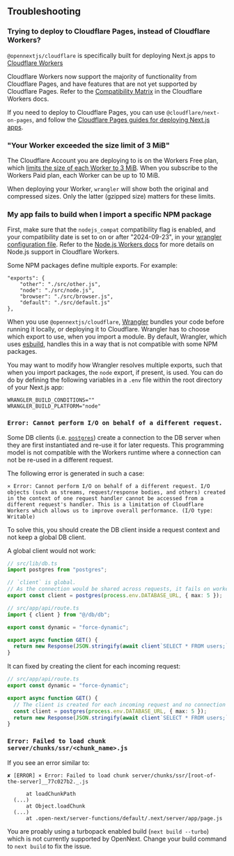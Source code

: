 
## Troubleshooting

### Trying to deploy to Cloudflare Pages, instead of Cloudflare Workers?

`@opennextjs/cloudflare` is specifically built for deploying Next.js apps to [Cloudflare Workers](https://developers.cloudflare.com/workers/)

Cloudflare Workers now support the majority of functionality from Cloudflare Pages, and have features that are not yet supported by Cloudflare Pages. Refer to the [Compatibility Matrix](https://developers.cloudflare.com/workers/static-assets/compatibility-matrix/) in the Cloudflare Workers docs.

If you need to deploy to Cloudflare Pages, you can use `@cloudflare/next-on-pages`, and follow the [Cloudflare Pages guides for deploying Next.js apps](https://developers.cloudflare.com/pages/framework-guides/nextjs/).

### "Your Worker exceeded the size limit of 3 MiB"

The Cloudflare Account you are deploying to is on the Workers Free plan, which [limits the size of each Worker to 3 MiB](https://developers.cloudflare.com/workers/platform/limits/#worker-size). When you subscribe to the Workers Paid plan, each Worker can be up to 10 MiB.

When deploying your Worker, `wrangler` will show both the original and compressed sizes. Only the latter (gzipped size) matters for these limits.

### My app fails to build when I import a specific NPM package

First, make sure that the `nodejs_compat` compatibility flag is enabled, and your compatibility date is set to on or after "2024-09-23", in your [wrangler configuration file](https://developers.cloudflare.com/workers/wrangler/configuration/).
Refer to the [Node.js Workers docs](https://developers.cloudflare.com/workers/runtime-apis/nodejs/) for more details on Node.js support in Cloudflare Workers.

Some NPM packages define multiple exports. For example:

```
"exports": {
    "other": "./src/other.js",
    "node": "./src/node.js",
    "browser": "./src/browser.js",
    "default": "./src/default.js"
},
```

When you use `@opennextjs/cloudflare`, [Wrangler](https://developers.cloudflare.com/workers/wrangler/) bundles your code before running it locally, or deploying it to Cloudflare. Wrangler has to choose which export to use, when you import a module. By default, Wrangler, which uses [esbuild](https://esbuild.github.io/), handles this in a way that is not compatible with some NPM packages.

You may want to modify how Wrangler resolves multiple exports, such that when you import packages, the `node` export, if present, is used. You can do do by defining the following variables in a `.env` file within the root directory of your Next.js app:

```
WRANGLER_BUILD_CONDITIONS=""
WRANGLER_BUILD_PLATFORM="node"
```

### `Error: Cannot perform I/O on behalf of a different request.`

Some DB clients (i.e. [`postgres`](https://www.npmjs.com/package/postgres)) create a connection to the DB server when they are first instantiated and re-use it for later requests.
This programming model is not compatible with the Workers runtime where a connection can not be re-used in a different request.

The following error is generated in such a case:

```text
⨯ Error: Cannot perform I/O on behalf of a different request. I/O objects (such as streams, request/response bodies, and others) created in the context of one request handler cannot be accessed from a different request's handler. This is a limitation of Cloudflare Workers which allows us to improve overall performance. (I/O type: Writable)
```

To solve this, you should create the DB client inside a request context and not keep a global DB client.

A global client would not work:

```ts
// src/lib/db.ts
import postgres from "postgres";

// `client` is global.
// As the connection would be shared across requests, it fails on worker
export const client = postgres(process.env.DATABASE_URL, { max: 5 });

// src/app/api/route.ts
import { client } from "@/db/db";

export const dynamic = "force-dynamic";

export async function GET() {
  return new Response(JSON.stringify(await client`SELECT * FROM users;`));
}
```

It can fixed by creating the client for each incoming request:

```ts
// src/app/api/route.ts
export const dynamic = "force-dynamic";

export async function GET() {
  // The client is created for each incoming request and no connection is shared across requests
  const client = postgres(process.env.DATABASE_URL, { max: 5 });
  return new Response(JSON.stringify(await client`SELECT * FROM users;`));
}
```

### `Error: Failed to load chunk server/chunks/ssr/<chunk_name>.js`

If you see an error similar to:

```text
✘ [ERROR] ⨯ Error: Failed to load chunk server/chunks/ssr/[root-of-the-server]__77c027b2._.js

      at loadChunkPath
  (...)
      at Object.loadChunk
  (...)
      at .open-next/server-functions/default/.next/server/app/page.js
```

You are proably using a turbopack enabled build (`next build --turbo`) which is not currently supported by OpenNext.
Change your build command to `next build` to fix the issue.

